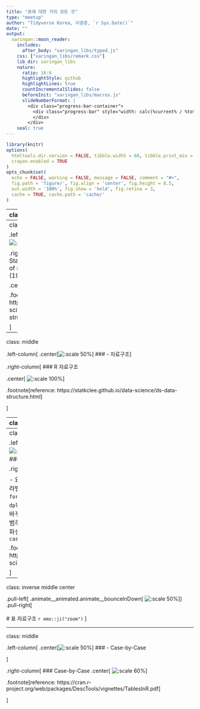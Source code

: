```yaml
---
title: "표에 대한 거의 모든 것"
type: "meetup"
author: "Tidyverse Korea, 이광춘, `r Sys.Date()`"
date: ""
output:
  xaringan::moon_reader:
    includes:
      after_body: "xaringan_libs/typed.js"
    css: ["xaringan_libs/remark.css"]
    lib_dir: xaringan_libs
    nature:
      ratio: 16:9
      highlightStyle: github
      highlightLines: true
      countIncrementalSlides: false
      beforeInit: "xaringan_libs/macros.js"
      slideNumberFormat: |
        <div class="progress-bar-container">
          <div class="progress-bar" style="width: calc(%current% / %total% * 100%);">
          </div>
        </div>
    seal: true
---
```


```r
library(knitr)
options(
  htmltools.dir.version = FALSE, tibble.width = 60, tibble.print_min = 6,
  crayon.enabled = TRUE
)
opts_chunk$set(
  echo = FALSE, warning = FALSE, message = FALSE, comment = "#>",
  fig.path = 'figure/', fig.align = 'center', fig.height = 8.5,
  out.width = '100%', fig.show = 'hold', fig.retina = 3,
  cache = TRUE, cache.path = 'cache/'
)
```


---
class: inverse middle center

.pull-left[
.animate__animated.animate__bounceInDown[
![:scale 50%](fig/forcats.png)
]
]
.pull-right[
<br>
<br>
# 범주형 자료 `r emo::ji("zoom")`
<hr>
# 자료구조
# 요인(Factor)
# forcats
]

```r
# 로고 ----
xaringanExtra::use_logo(image_url = "fig/Tidyverse_Korea_logo_transparent.png",
                        link_url = "https://tidyverse-korea.github.io/seoul-R/",
                        position = xaringanExtra::css_position(top = "0.5em", right = "0.5em"))
```

---
class: middle

.left-column[
.center[![:scale 50%](fig/forcats.png)]
### - 자료구조
]

.right-column[
### Stevens, Stanley Smith. “On the theory of scales of measurement.” (1946)

.center[
![:scale 100%](fig/data-structure-factor.png)
]

.footnote[reference: https://statkclee.github.io/data-science/ds-data-structure.html]

]

---
class: middle

.left-column[
.center[![:scale 50%](fig/forcats.png)]
### - 자료구조
]

.right-column[
### R 자료구조

.center[
![:scale 100%](fig/data-structure-R.png)
]

.footnote[reference: https://statkclee.github.io/data-science/ds-data-structure.html]

]


---
class: middle

.left-column[
.center[![:scale 50%](fig/forcats.png)]
### - 자료구조
### - Factor
]

.right-column[
### 요인(Factor)

```r
library(tidyverse)
x1 <- c("Dec", "Apr", "Jan", "Mar")
sort(x1)

month_levels <- c(
  "Jan", "Feb", "Mar", "Apr", "May", "Jun", 
  "Jul", "Aug", "Sep", "Oct", "Nov", "Dec")

y1 <- factor(x1, levels = month_levels)
y1
```

.footnote[reference: https://statkclee.github.io/data-science/ds-factor-cdata.html]

]


---
class: middle

.left-column[
.center[![:scale 50%](fig/forcats.png)]
### - 자료구조
### - Factor
### - forcats
]

.right-column[
### `forcats`

- 요인 수준(factor level)에 대한 라벨(label) 바꿈 &rarr; `forcats::fct_recode`, `dplyr::recode`
- 요인 수준 순서 바꾸기 &rarr; `fct_relevel()`
- 요인 범주수준을 줄이기 &rarr; `if_else()`
- 파생 요인 변수 생성시킴 &rarr; `case_when()`

.footnote[reference: https://statkclee.github.io/data-science/ds-factor-cdata.html]

]

---
class: inverse middle center

.pull-left[
.animate__animated.animate__bounceInDown[
![:scale 50%](fig/forcats.png)
]
]
.pull-right[
<br>
<br>
# 표 자료구조 `r emo::ji("zoom")`
<hr>
# Case-by-Case
# Frequency
# Table
]

---
class: middle

.left-column[
.center[![:scale 50%](fig/forcats.png)]
### - Case-by-Case

]

.right-column[
### Case-by-Case
.center[
![:scale 60%](fig/category-data-structure.png)
]

.footnote[reference: https://cran.r-project.org/web/packages/DescTools/vignettes/TablesInR.pdf]

]



